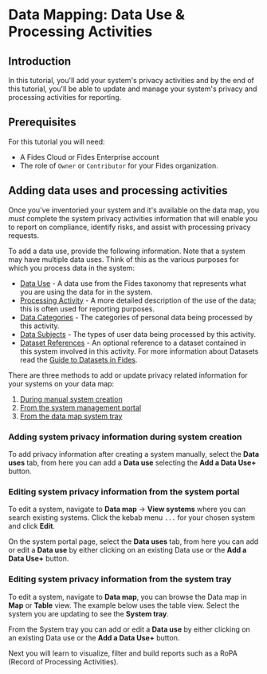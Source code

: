 
# Data Mapping: Data Use & Processing Activities

<TutorialKey duration="9" product="Fides" topic="Data Mapping" video="true" interactive="true"/>

## Introduction

In this tutorial, you'll add your system's privacy activities and by the end of this tutorial, you'll be able to update and manage your system's privacy and processing activities for reporting.

## Prerequisites

For this tutorial you will need:

* A Fides Cloud or Fides Enterprise account
* The role of `Owner` or `Contributor` for your Fides organization.



## Adding data uses and processing activities

Once you’ve inventoried your system and it's available on the data map, you *must* complete the system privacy activities information that will enable you to report on compliance, identify risks, and assist with processing privacy requests.

To add a data use, provide the following information. Note that a system may have multiple data uses. Think of this as the various purposes for which you process data in the system:

* <span class="nx-absolute -nx-mt-20" id="portal-data-use"></span>[Data Use](#portal-data-use) - A data use from the Fides taxonomy that represents what you are using the data for in the system.
* <span class="nx-absolute -nx-mt-20" id="portal-processing-activity"></span>[Processing Activity](#portal-processing-activity) - A more detailed description of the use of the data; this is often used for reporting purposes.
* <span class="nx-absolute -nx-mt-20" id="portal-data-categories"></span>[Data Categories](#portal-data-categories) - The categories of personal data being processed by this activity.
* <span class="nx-absolute -nx-mt-20" id="portal-data-subjects"></span>[Data Subjects](#portal-data-subjects) - The types of user data being processed by this activity.
* <span class="nx-absolute -nx-mt-20" id="portal-dataset-references"></span>[Dataset References](#portal-dataset-references) - An optional reference to a dataset contained in this system involved in this activity. For more information about Datasets read the [Guide to Datasets in Fides](#LINK).

There are three methods to add or update privacy related information for your systems on your data map:

1. [During manual system creation](#adding-system-privacy-information-during-system-creation)
2. [From the system management portal](#editing-system-privacy-information-from-the-system-portal)
3. [From the data map system tray](#editing-system-privacy-information-from-the-system-tray)

### Adding system privacy information during system creation
To add privacy information after creating a system manually, select the **Data uses** tab, from here you can add a **Data use** selecting the **Add a Data Use+** button.

<Screenshot img="/assets/img/tutorials/data-mapping-data-use-system-creation.gif" description="Adding system privacy information when creating a system manually" />

### Editing system privacy information from the system portal
To edit a system, navigate to **Data map** → **View systems** where you can search existing systems. Click the kebab menu ```...``` for your chosen system and click **Edit**.

On the system portal page, select the **Data uses** tab, from here you can add or edit a **Data use** by either clicking on an existing Data use or the **Add a Data Use+** button.

<Screenshot img="/assets/img/tutorials/data-mapping-data-use-system-portal.gif" description="Editing system privacy information in the system portal" />

### Editing system privacy information from the system tray

To edit a system, navigate to **Data map**, you can browse the Data map in **Map** or **Table** view. The example below uses the table view.
Select the system you are updating to see the **System tray**. 

From the System tray you can add or edit a **Data use** by either clicking on an existing Data use or the **Add a Data Use+** button.

<Screenshot img="/assets/img/tutorials/data-mapping-data-use-system-tray.gif" description="Editing system privacy information in the system tray" />

Next you will learn to visualize, filter and build reports such as a RoPA (Record of Processing Activities).